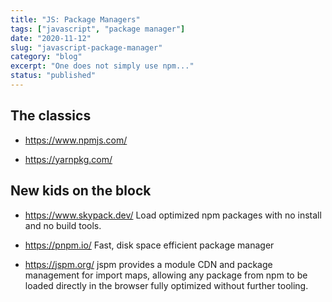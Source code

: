 ```yaml
---
title: "JS: Package Managers"
tags: ["javascript", "package manager"]
date: "2020-11-12"
slug: "javascript-package-manager"
category: "blog"
excerpt: "One does not simply use npm..."
status: "published"
---
```


## The classics

- https://www.npmjs.com/

- https://yarnpkg.com/

## New kids on the block

- https://www.skypack.dev/
  Load optimized npm packages with no install and no build tools.

- https://pnpm.io/
  Fast, disk space efficient package manager

- https://jspm.org/
  jspm provides a module CDN and package management for import maps, allowing any package from npm to be loaded directly in the browser fully optimized without further tooling.
